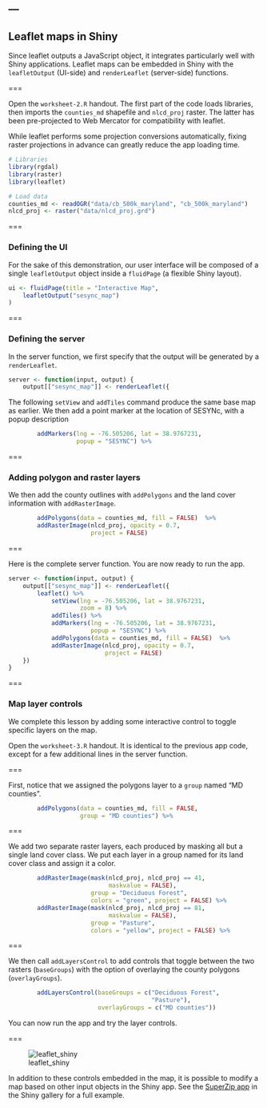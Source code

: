 ---
---

## Leaflet maps in Shiny

Since leaflet outputs a JavaScript object, it integrates particularly well with Shiny applications. Leaflet maps can be embedded in Shiny with the `leafletOutput` (UI-side) and `renderLeaflet` (server-side) functions.

===

Open the `worksheet-2.R` handout. The first part of the code loads libraries, then imports the `counties_md` shapefile and `nlcd_proj` raster. The latter has been pre-projected to Web Mercator for compatibility with leaflet. 

While leaflet performs some projection conversions automatically, fixing raster projections in advance can greatly reduce the app loading time.

```r
# Libraries
library(rgdal)
library(raster)
library(leaflet)

# Load data
counties_md <- readOGR("data/cb_500k_maryland", "cb_500k_maryland")
nlcd_proj <- raster("data/nlcd_proj.grd")
```

===

### Defining the UI

For the sake of this demonstration, our user interface will be composed of a single `leafletOutput` object inside a `fluidPage` (a flexible Shiny layout).

```r
ui <- fluidPage(title = "Interactive Map",
    leafletOutput("sesync_map")
)
```

===

### Defining the server

In the server function, we first specify that the output will be generated by a `renderLeaflet`.

```r
server <- function(input, output) {
    output[["sesync_map"]] <- renderLeaflet({
```

The following `setView` and `addTiles` command produce the same base map as earlier. We then add a point marker at the location of SESYNc, with a popup description

```r
        addMarkers(lng = -76.505206, lat = 38.9767231, 
                   popup = "SESYNC") %>%
```

===

### Adding polygon and raster layers

We then add the county outlines with `addPolygons` and the land cover information with `addRasterImage`.

```r
        addPolygons(data = counties_md, fill = FALSE)  %>%
        addRasterImage(nlcd_proj, opacity = 0.7, 
                       project = FALSE)
```

===

Here is the complete server function. You are now ready to run the app. 

```r
server <- function(input, output) {
    output[["sesync_map"]] <- renderLeaflet({
        leaflet() %>% 
            setView(lng = -76.505206, lat = 38.9767231, 
                    zoom = 8) %>%
            addTiles() %>%
            addMarkers(lng = -76.505206, lat = 38.9767231, 
                       popup = "SESYNC") %>%
            addPolygons(data = counties_md, fill = FALSE)  %>%
            addRasterImage(nlcd_proj, opacity = 0.7, 
                           project = FALSE)
    })    
}
```

===

### Map layer controls

We complete this lesson by adding some interactive control to toggle specific layers on the map. 

Open the `worksheet-3.R` handout. It is identical to the previous app code, except for a few additional lines in the server function.

===

First, notice that we assigned the polygons layer to a `group` named "MD counties".

```r
        addPolygons(data = counties_md, fill = FALSE, 
                    group = "MD counties") %>%
```

===

We add two separate raster layers, each produced by masking all but a single land cover class. We put each layer in a group named for its land cover class and assign it a color.

```r
        addRasterImage(mask(nlcd_proj, nlcd_proj == 41, 
                            maskvalue = FALSE),
                       group = "Deciduous Forest", 
                       colors = "green", project = FALSE) %>%
        addRasterImage(mask(nlcd_proj, nlcd_proj == 81, 
                            maskvalue = FALSE),
                       group = "Pasture", 
                       colors = "yellow", project = FALSE) %>%
```

===

We then call `addLayersControl` to add controls that toggle between the two rasters (`baseGroups`) with the option of overlaying the county polygons (`overlayGroups`).

```r
        addLayersControl(baseGroups = c("Deciduous Forest", 
                                        "Pasture"),
                         overlayGroups = c("MD counties"))
```

You can now run the app and try the layer controls.

===

![leaflet_shiny]({{ site.baseurl }}/images/leafletshiny.png)

In addition to these controls embedded in the map, it is possible to modify a map based on other input objects in the Shiny app. See the [SuperZip app](http://shiny.rstudio.com/gallery/superzip-example.html) in the Shiny gallery for a full example.
